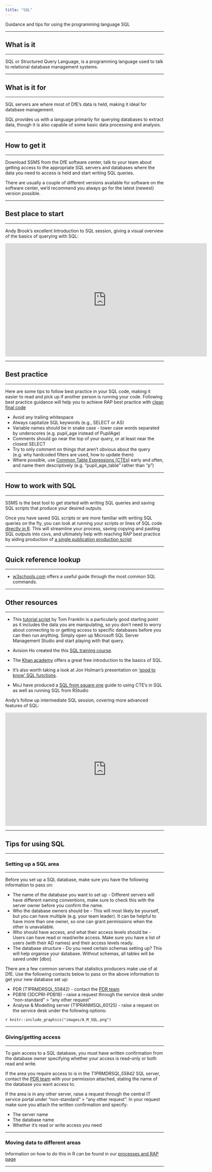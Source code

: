 ```yaml
---
title: "SQL"
---
```


<p class="text-muted">Guidance and tips for using the programming language SQL</p>

---

## What is it

---

SQL or Structured Query Language, is a programming language used to talk to relational database management systems.

---

## What is it for

---

SQL servers are where most of DfE's data is held, making it ideal for database management.

SQL provides us with a language primarily for querying databases to extract data, though it is also capable of some basic data processing and analysis.

---

## How to get it

---

Download SSMS from the DfE software center, talk to your team about getting access to the appropriate SQL servers and databases where the data you need to access is held and start writing SQL queries.

There are usually a couple of different versions available for software on the software center, we'd recommend you always go for the latest (newest) version possible.

<!-- gif getting this from the software center -->

---

## Best place to start

---

Andy Brook's excellent Introduction to SQL session, giving a visual overview of the basics of querying with SQL:

<div align="center">
<iframe width="640" height="360" align="middle" src="https://web.microsoftstream.com/embed/video/2a42789f-5183-4a79-b159-ec4a46e530d7?autoplay=false&amp;showinfo=false" allowfullscreen style="border:none;"></iframe>
</div>

---

## Best practice

---

Here are some tips to follow best practice in your SQL code, making it easier to read and pick up if another person is running your code. Following best practice guidance will help you to achieve RAP best practice with [clean final code](RAP.html#Clean_final_code)

* Avoid any trailing whitespace
* Always capitalize SQL keywords (e.g., SELECT or AS)
* Variable names should be in snake case - lower case words separated by underscores (e.g. pupil_age instead of PupilAge)
* Comments should go near the top of your query, or at least near the closest SELECT
* Try to only comment on things that aren't obvious about the query (e.g. why hardcoded filters are used, how to update them)
* Where possible, use [Common Table Expressions (CTEs)](https://www.essentialsql.com/introduction-common-table-expressions-ctes/){target="_blank" rel="noopener noreferrer"} early and often, and name them descriptively (e.g. "pupil_age_table" rather than "p")

---

## How to work with SQL

---

SSMS is the best tool to get started with writing SQL queries and saving SQL scripts that produce your desired outputs. 

Once you have saved SQL scripts or are more familiar with writing SQL queries on the fly, you can look at running your scripts or lines of SQL code [directly in R](rap.html#Connecting_R_to_SQL). This will streamline your process, saving copying and pasting SQL outputs into csvs, and ultimately help with reaching RAP best practice by aiding production of [a single publication production script](rap.html#Single_publication_production_script)

---

## Quick reference lookup

---

- [w3schools.com](https://www.w3schools.com/sql/default.asp){target="_blank" rel="noopener noreferrer"} offers a useful guide through the most common SQL commands.

---

## Other resources

---

- This [tutorial script](https://github.com/TomFranklin/sql-applied-data-tidying/blob/master/data_tidying_l_and_d.sql){target="_blank" rel="noopener noreferrer"} by Tom Franklin is a particularly good starting point as it includes the data you are manipulating, so you don't need to worry about connecting to or getting access to specific databases before you can then run anything. Simply open up Microsoft SQL Server Management Studio and start playing with that query.

- Avision Ho created the this [SQL training course](https://github.com/avisionh/Training-SQL){target="_blank" rel="noopener noreferrer"}.

- The [Khan academy](https://www.khanacademy.org/computing/computer-programming/sql){target="_blank" rel="noopener noreferrer"} offers a great free introduction to the basics of SQL.

- It's also worth taking a look at Jon Holman's presentation on ['good to know' SQL functions](https://educationgovuk.sharepoint.com/sites/sarpi/g/WorkplaceDocuments/Forms/AllItems.aspx?RootFolder=%2Fsites%2Fsarpi%2Fg%2FWorkplaceDocuments%2FInducation%20learning%20and%20career%20development%2FCoffee%20and%20Coding%2F180321%5Fjonathan%5Fsql&FolderCTID=0x012000C61C1076C17C5547A6D6D8C2A27B5D97){target="_blank" rel="noopener noreferrer"}.

- MoJ have produced a [SQL from square one](https://moj-analytical-services.github.io/SQL_from_square_one/CTEs.html){target="_blank" rel="noopener noreferrer"} guide to using CTE's in SQL as well as running SQL from RStudio

Andy's follow up intermediate SQL session, covering more advanced features of SQL:

<div align="center">
<iframe width="640" height="360" align="middle" src="https://web.microsoftstream.com/embed/video/0b96598e-1d4c-4c5e-807a-4efc264bc1cc?autoplay=false&amp;showinfo=false" allowfullscreen style="border:none;"></iframe>
</div>


---

## Tips for using SQL

---

### Setting up a SQL area

---

Before you set up a SQL database, make sure you have the following information to pass on:

* The name of the database you want to set up - Different servers will have different naming conventions, make sure to check this with the server owner before you confirm the name.
* Who the database owners should be - This will most likely be yourself, but you can have multiple (e.g. your team leader). It can be helpful to have more than one owner, so one can grant permissions when the other is unavailable.
* Who should have access, and what their access levels should be - Users can have read or read/write access. Make sure you have a list of users (with their AD names) and their access levels ready.
* The database structure - Do you need certain schemas setting up? This will help organise your database. Without schemas, all tables will be saved under [dbo]. 

There are a few common servers that statistics producers make use of at DfE. Use the following contacts below to pass on the above information to get your new database set up:

* PDR (T1PRMDRSQL\SQLPROD,55842) - contact the [PDR team](mailto:PupilData.REPOSITORY@education.gov.uk)
* PDB16 (3DCPRI-PDB16\ACSQLS) - raise a request through the service desk under "non-standard" > "any other request"
* Analyse & Modelling server (T1PRANMSQL\SQLPROD,60125) - raise a request on the service desk under the following options:

`r knitr::include_graphics("images/A_M_SQL.png")`

---

### Giving/getting access

---

To gain access to a SQL database, you must have written confirmation from the database owner specifying whether your access is read-only or both read and write.

If the area you require access to is in the *T1PRMDRSQL\SQLPROD,55842* SQL server, contact the [PDR team](mailto:PupilData.REPOSITORY@education.gov.uk) with your permission attached, stating the name of the database you want access to.

If the area is in any other server, raise a request through the central IT service portal under "non-standard" > "any other request". In your request make sure you attach the written confirmation and specify:

* The server name
* The database name
* Whether it's read or write access you need


---

### Moving data to different areas

Information on how to do this in R can be found in our [processes and RAP page](rap.html#Moving_data_to_different_areas)

---



